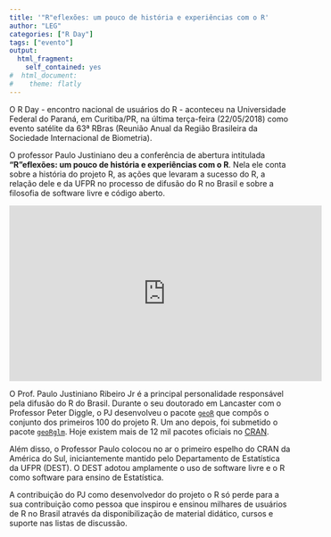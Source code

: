 ```yaml
---
title: '"R"eflexões: um pouco de história e experiências com o R'
author: "LEG"
categories: ["R Day"]
tags: ["evento"]
output:
  html_fragment:
    self_contained: yes
#  html_document:
#    theme: flatly
---
```


O R Day - encontro nacional de usuários do R - aconteceu na Universidade
Federal do Paraná, em Curitiba/PR, na última terça-feira (22/05/2018)
como evento satélite da 63ª RBras (Reunião Anual da Região Brasileira da
Sociedade Internacional de Biometria).

O professor Paulo Justiniano deu a conferência de abertura intitulada
**"R"eflexões: um pouco de história e experiências com o R**. Nela ele
conta sobre a história do projeto R, as ações que levaram a sucesso do
R, a relação dele e da UFPR no processo de difusão do R no Brasil e
sobre a filosofia de software livre e código aberto.

<center>
<iframe width="560" height="315" src="https://www.youtube.com/embed/fnGvDEkjZy0" frameborder="0" allow="autoplay; encrypted-media" allowfullscreen></iframe>
</center>

O Prof. Paulo Justiniano Ribeiro Jr é a principal personalidade
responsável pela difusão do R do Brasil. Durante o seu doutorado em
Lancaster com o Professor Peter Diggle, o PJ desenvolveu o pacote
[`geoR`](https://cran.r-project.org/package=geoR) que compôs o conjunto
dos primeiros 100 do projeto R. Um ano depois, foi submetido o pacote
[`geoRglm`](https://cran.r-project.org/package=geoRglm). Hoje existem
mais de 12 mil pacotes oficiais no
[CRAN](https://cran.r-project.org/web/packages/).

Além disso, o Professor Paulo colocou no ar o primeiro espelho do CRAN
da América do Sul, iniciantemente mantido pelo Departamento de
Estatística da UFPR (DEST).  O DEST adotou amplamente o uso de software
livre e o R como software para ensino de Estatística.

A contribuição do PJ como desenvolvedor do projeto o R só
perde para a sua contribuição como pessoa que inspirou e ensinou
milhares de usuários de R no Brasil através da disponibilização de
material didático, cursos e suporte nas listas de discussão.
